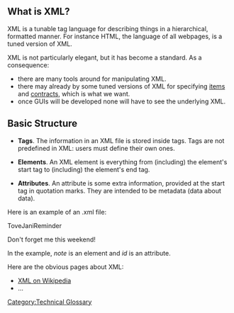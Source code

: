 [[Category:Technical Glossary]] 

== What is XML? ==
XML is a tunable tag language for describing things in a hierarchical, formatted manner. For instance HTML, the language of all webpages, is a tuned version of XML.

XML is not particularly elegant, but it has become a standard. As a consequence:
* there are many tools around for manipulating XML.
* there may already by some tuned versions of XML for specifying  [[Items Specification|items]] and [[Contracts Specification|contracts]], which is what we want.
* once GUIs will be developed none will have to see the underlying XML.

== Basic Structure ==

*'''Tags'''. The information in an XML file is stored inside tags. Tags are not predefined in XML: users must define their own ones.

*'''Elements'''. An XML element is everything from (including) the element's start tag to (including) the element's end tag.

*'''Attributes'''. An attribute is some extra information, provided at the start tag in quotation marks. They are intended to be metadata (data about data).

Here is an example of an .xml file:

<?xml version="1.0" encoding="ISO-8859-1"?><note id=“1245”><to>Tove</to><from>Jani</from><heading>Reminder</heading> <body>Don't forget me this weekend!</body></note>

In the example, ''note'' is an element and ''id'' is an attribute.

Here are the obvious pages about XML:
* [[http://en.wikipedia.org/wiki/XML|XML on Wikipedia]]
* ...